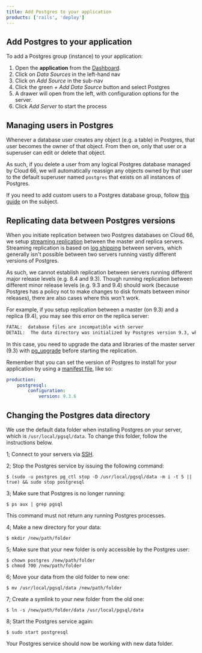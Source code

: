 ```yaml
---
title: Add Postgres to your application
products: ['rails', 'deploy']
---
```


## Add Postgres to your application

To add a Postgres group (instance) to your application: 

1. Open the **application** from the [Dashboard](https://app.cloud66.com/dashboard).
2. Click on *Data Sources* in the left-hand nav 
3. Click on *Add Source* in the sub-nav
4. Click the green *+ Add Data Source* button and select Postgres
5. A drawer will open from the left, with configuration options for the server.
6. Click *Add Server* to start the process


## Managing users in Postgres

Whenever a database user creates any object (e.g. a table) in Postgres, that user becomes the owner of that object. From then on, only that user or a superuser can edit or delete that object. 

As such, if you delete a user from any logical Postgres database managed by Cloud 66, we will automatically reassign any objects owned by that user to the default superuser named `postgres` that exists on all instances of Postgres.

If you need to add custom users to a Postgres database group, follow [this guide](/:product/:version?/databases/adding-database#adding-users-to-logical-databases) on the subject. 

## Replicating data between Postgres versions

When you initiate replication between two Postgres databases on Cloud 66, we setup [streaming replication](https://wiki.postgresql.org/wiki/Streaming_Replication) between the master and replica servers. Streaming replication is based on [log shipping](https://www.postgresql.org/docs/current/warm-standby/) between servers, which generally isn't possible between two servers running vastly different versions of Postgres.

As such, we cannot establish replication between servers running different major release levels (e.g. 8.4 and 9.3). Though running replication between different minor release levels (e.g. 9.3 and 9.4) should work (because Postgres has a policy not to make changes to disk formats between minor releases), there are also cases where this won't work.

For example, if you setup replication between a master (on 9.3) and a replica (9.4), you may see this error on the replica server:

```bash
FATAL:  database files are incompatible with server
DETAIL:  The data directory was initialized by Postgres version 9.3, which is not compatible with this version 9.4.x.
```

In this case, you need to upgrade the data and libraries of the master server (9.3) with [pg_upgrade](https://www.postgresql.org/docs/9.4/static/pgupgrade/) before starting the replication.

Remember that you can set the version of Postgres to install for your application by using a [manifest file](/:product/:version?/manifest/what-is-a-manifest-file/), like so:

```yaml
production:
    postgresql:
        configuration:
            version: 9.3.6
```


## Changing the Postgres data directory

We use the default data folder when installing Postgres on your server, which is  `/usr/local/pgsql/data`.
To change this folder, follow the instructions below.

1; Connect to your servers via [SSH](/:product/:version?/servers/ssh-to-server).

2; Stop the Postgres service by issuing the following command:
```shell
$ (sudo -u postgres pg_ctl stop -D /usr/local/pgsql/data -m i -t 5 || true) && sudo stop postgresql 
```

3; Make sure that Postgres is no longer running:
```shell
$ ps aux | grep pgsql
```	
This command must not return any running Postgres processes. 

4; Make a new directory for your data:
```shell
$ mkdir /new/path/folder
```

5; Make sure that your new folder is only accessible by the Postgres user:
```shell	
$ chown postgres /new/path/folder
$ chmod 700 /new/path/folder
```

6; Move your data from the old folder to new one:
```shell
$ mv /usr/local/pgsql/data /new/path/folder
```

7; Create a symlink to your new folder from the old one:
```shell
$ ln -s /new/path/folder/data /usr/local/pgsql/data
```

8;  Start the Postgres service again:
```shell
$ sudo start postgresql
```

Your Postgres service should now be working with new data folder.
